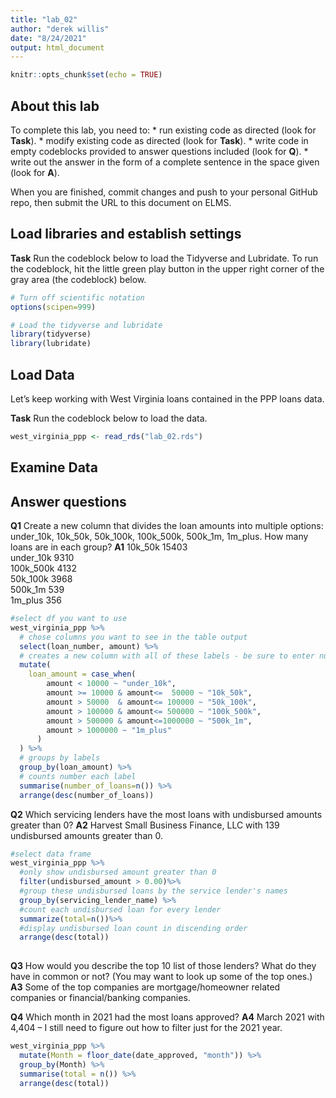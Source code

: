 ```yaml
---
title: "lab_02"
author: "derek willis"
date: "8/24/2021"
output: html_document
---
```


```r
knitr::opts_chunk$set(echo = TRUE)
```

## About this lab

To complete this lab, you need to:
* run existing code as directed (look for **Task**).
* modify existing code as directed (look for **Task**).
* write code in empty codeblocks provided to answer questions included (look for **Q**).
* write out the answer in the form of a complete sentence in the space given (look for **A**).

When you are finished, commit changes and push to your personal GitHub repo, then submit the URL to this document on ELMS.

## Load libraries and establish settings

**Task** Run the codeblock below to load the Tidyverse and Lubridate. To run the codeblock, hit the little green play button in the upper right corner of the gray area (the codeblock) below.

```r
# Turn off scientific notation
options(scipen=999)

# Load the tidyverse and lubridate
library(tidyverse)
library(lubridate)
```

## Load Data

Let's keep working with West Virginia loans contained in the PPP loans data.  

**Task** Run the codeblock below to load the data.

```r
west_virginia_ppp <- read_rds("lab_02.rds")
```

## Examine Data

## Answer questions

**Q1** Create a new column that divides the loan amounts into multiple options: under_10k, 10k_50k, 50k_100k, 100k_500k, 500k_1m, 1m_plus. How many loans are in each group?
**A1** 
10k_50k     15403			
under_10k	  9310			
100k_500k	  4132			
50k_100k    3968			
500k_1m	    539			
1m_plus	    356
```r
#select df you want to use
west_virginia_ppp %>%
  # chose columns you want to see in the table output
  select(loan_number, amount) %>%
  # creates a new column with all of these labels - be sure to enter numbers with no quotes and   characters with 'character here'
  mutate(
    loan_amount = case_when(
        amount < 10000 ~ "under_10k",
        amount >= 10000 & amount<=  50000 ~ "10k_50k",
        amount > 50000  & amount<= 100000 ~ "50k_100k",
        amount > 100000 & amount<= 500000 ~ "100k_500k",
        amount > 500000 & amount<=1000000 ~ "500k_1m",
        amount > 1000000 ~ "1m_plus"
      )
  ) %>% 
  # groups by labels
  group_by(loan_amount) %>% 
  # counts number each label
  summarise(number_of_loans=n()) %>%
  arrange(desc(number_of_loans))

```

**Q2** Which servicing lenders have the most loans with undisbursed amounts greater than 0?
**A2** Harvest Small Business Finance, LLC with 139 undisbursed amounts greater than 0.

```r
#select data frame
west_virginia_ppp %>% 
  #only show undisbursed amount greater than 0
  filter(undisbursed_amount > 0.00)%>% 
  #group these undisbursed loans by the service lender's names
  group_by(servicing_lender_name) %>% 
  #count each undisbursed loan for every lender
  summarize(total=n())%>%
  #display undisbursed loan count in discending order
  arrange(desc(total))
   
```

**Q3** How would you describe the top 10 list of those lenders? What do they have in common or not? (You may want to look up some of the top ones.)
**A3** Some of the top companies are mortgage/homeowner related companies or financial/banking companies. 

**Q4** Which month in 2021 had the most loans approved?
**A4** March 2021 with 4,404 -- I still need to figure out how to filter just for the 2021 year.

```r
west_virginia_ppp %>%
  mutate(Month = floor_date(date_approved, "month")) %>%
  group_by(Month) %>%
  summarise(total = n()) %>%
  arrange(desc(total))
```
